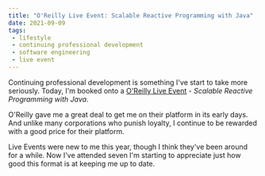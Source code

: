 ```yaml
---
title: "O'Reilly Live Event: Scalable Reactive Programming with Java"
date: 2021-09-09
tags:
 - lifestyle
 - continuing professional development
 - software engineering
 - live event
---
```


Continuing professional development is something I've start to take more seriously.
Today, I'm booked onto a [O'Reilly Live Event](https://www.oreilly.com/online-learning/live-events.html) -
*Scalable Reactive Programming with Java*.

O'Reilly gave me a great deal to get me on their platform in its early days. And unlike many corporations who punish
loyalty, I continue to be rewarded with a good price for their platform.

Live Events were new to me this year, though I think they've been around for a while. Now I've attended seven
I'm starting to appreciate just how good this format is at keeping me up to date.




